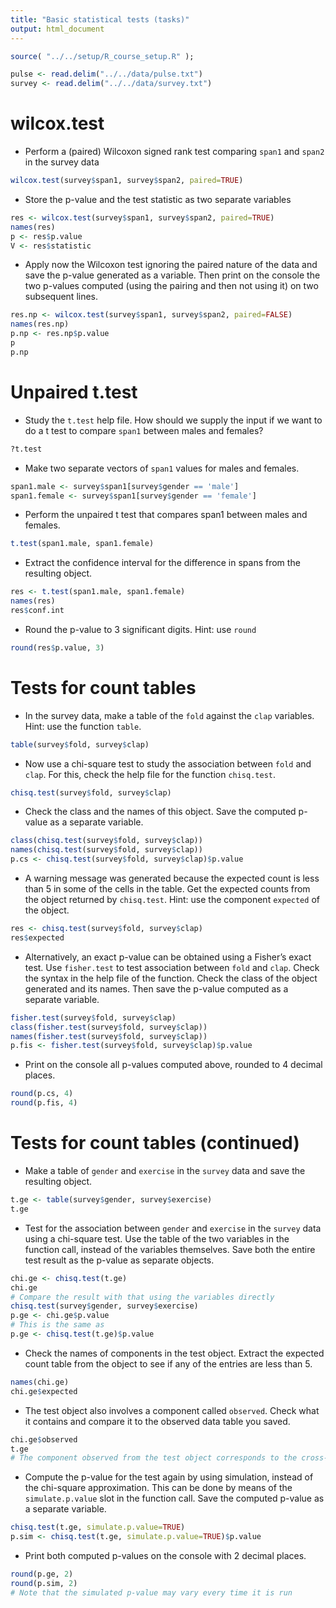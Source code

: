 ---
title: "Basic statistical tests (tasks)"
output: html_document
---

```{r setup, include=FALSE, eval=F}
source( "../../setup/R_course_setup.R" );
```

```{r echo=FALSE}
pulse <- read.delim("../../data/pulse.txt")
survey <- read.delim("../../data/survey.txt")
```

# wilcox.test {#S3}

- Perform a (paired) Wilcoxon signed rank test comparing `span1` and `span2` in the survey data

```{r}
wilcox.test(survey$span1, survey$span2, paired=TRUE)
```

- Store the p-value and the test statistic as two separate variables

```{r}
res <- wilcox.test(survey$span1, survey$span2, paired=TRUE)
names(res)
p <- res$p.value
V <- res$statistic
```

- Apply now the Wilcoxon test ignoring the paired nature of the data and save the p-value generated as a variable. Then print on the console the two p-values computed (using the pairing and then not using it) on two subsequent lines.


```{r}
res.np <- wilcox.test(survey$span1, survey$span2, paired=FALSE)
names(res.np)
p.np <- res.np$p.value
p
p.np
```

# Unpaired t.test

- Study the `t.test` help file. How should we supply the input if we want to do a t test to compare `span1` between males and females?

```{r eval=FALSE}
?t.test
```

- Make two separate vectors of `span1` values for males and females.
```{r}
span1.male <- survey$span1[survey$gender == 'male']
span1.female <- survey$span1[survey$gender == 'female']
```

- Perform the unpaired t test that compares span1 between males and females.

```{r}
t.test(span1.male, span1.female)
```

- Extract the confidence interval for the difference in spans from the resulting object.
```{r}
res <- t.test(span1.male, span1.female)
names(res)
res$conf.int
```

- Round the p-value to 3 significant digits. Hint: use `round`
```{r}
round(res$p.value, 3)
```


# Tests for count tables 

- In the survey data, make a table of the `fold` against the `clap` variables. Hint: use the function `table`.
```{r}
table(survey$fold, survey$clap)
```

- Now use a chi-square test to study the association between `fold` and `clap`. For this, check the help file for the function `chisq.test`.  

```{r}
chisq.test(survey$fold, survey$clap)
```

- Check the class and the names of this object. Save the computed p-value as a separate variable.

```{r}
class(chisq.test(survey$fold, survey$clap))
names(chisq.test(survey$fold, survey$clap))
p.cs <- chisq.test(survey$fold, survey$clap)$p.value
```

- A warning message was generated  because the expected count is less than 5 in some of the cells in the table. Get the expected counts from the object returned by `chisq.test`. Hint: use the component `expected` of the object.

```{r}
res <- chisq.test(survey$fold, survey$clap)
res$expected
```


- Alternatively, an exact p-value can be obtained using a Fisher's exact test. Use `fisher.test` to test association between `fold` and `clap`. Check the syntax in the help file of the function. Check the class of the object generated and its names. Then save the p-value computed as a separate variable.

```{r}
fisher.test(survey$fold, survey$clap)
class(fisher.test(survey$fold, survey$clap))
names(fisher.test(survey$fold, survey$clap))
p.fis <- fisher.test(survey$fold, survey$clap)$p.value
```

- Print on the console all p-values computed above, rounded to 4 decimal places.

```{r}
round(p.cs, 4)
round(p.fis, 4)
```

# Tests for count tables (continued)

- Make a table of `gender` and `exercise` in the `survey` data and save the resulting object.

```{r}
t.ge <- table(survey$gender, survey$exercise)
t.ge
```

- Test for the association between `gender` and `exercise` in the `survey` data using a chi-square test. Use the table of the two variables in the function call, instead of the variables themselves. Save both the entire test result as the p-value as separate objects.

```{r}
chi.ge <- chisq.test(t.ge)
chi.ge
# Compare the result with that using the variables directly
chisq.test(survey$gender, survey$exercise)
p.ge <- chi.ge$p.value
# This is the same as
p.ge <- chisq.test(t.ge)$p.value
```

- Check the names of components in the test object. Extract the expected count table from the object to see if any of the entries are less than 5.

```{r}
names(chi.ge)
chi.ge$expected
```

- The test object also involves a component called `observed`. Check what it contains and compare it to the observed data table you saved.

```{r}
chi.ge$observed
t.ge
# The component observed from the test object corresponds to the cross-table of the variables used
```

- Compute the p-value for the test again by using simulation, instead of the chi-square approximation. This can be done by means of the `simulate.p.value` slot  in the function call. Save the computed p-value as a separate variable. 

```{r}
chisq.test(t.ge, simulate.p.value=TRUE)
p.sim <- chisq.test(t.ge, simulate.p.value=TRUE)$p.value
```


- Print both computed p-values on the console with 2 decimal places.

```{r}
round(p.ge, 2)
round(p.sim, 2)
# Note that the simulated p-value may vary every time it is run
```

